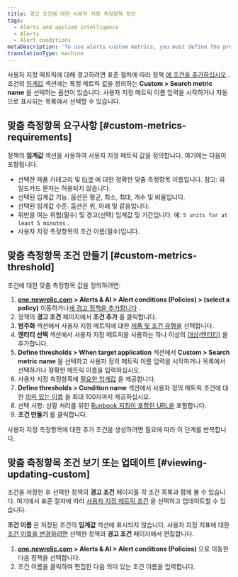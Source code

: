 ```yaml
---
title: 경고 조건에 대한 사용자 지정 측정항목 정의
tags:
  - Alerts and applied intelligence
  - Alerts
  - Alert conditions
metaDescription: 'To use alerts custom metrics, you must define the product and entity, select the exact custom metric name, and define the thresholds.'
translationType: machine
---
```


사용자 지정 메트릭에 대해 경고하려면 표준 절차에 따라 정책 [에 조건을 추가하십시오](/docs/alerts/new-relic-alerts-beta/configuring-alert-policies/define-alert-conditions) . 조건의 [임계값](/docs/alerts/new-relic-alerts-beta/configuring-alert-policies/define-thresholds-trigger-alert) 섹션에는 특정 메트릭 값을 정의하는 **Custom > Search metric name** 을 선택하는 옵션이 있습니다. 사용자 지정 메트릭 이름 입력을 시작하거나 자동으로 표시되는 목록에서 선택할 수 있습니다.

## 맞춤 측정항목 요구사항 [#custom-metrics-requirements]

정책의 **임계값** 섹션을 사용하여 사용자 지정 메트릭 값을 정의합니다. 여기에는 다음이 포함됩니다.

* 선택한 제품 카테고리 및 [타겟](/docs/alerts/new-relic-alerts-beta/configuring-alert-policies/select-product-targets-alert-condition) 에 대한 정확한 맞춤 측정항목 이름입니다. 참고: 와일드카드 문자는 허용되지 않습니다.
* 선택된 임계값 기능. 옵션은 평균, 최소, 최대, 개수 및 비율입니다.
* 선택된 임계값 수준. 옵션은 위, 아래 및 같음입니다.
* 위반을 여는 위험(필수) 및 경고(선택) 임계값 및 기간입니다. 예: `5 units for at least 5 minutes` .
* 사용자 지정 측정항목의 조건 이름(필수)입니다.

## 맞춤 측정항목 조건 만들기 [#custom-metrics-threshold]

조건에 대한 맞춤 측정항목 값을 정의하려면:

1. **[one.newrelic.com](https://one.newrelic.com/all-capabilities) > Alerts & AI > Alert conditions (Policies) > (select a policy)** 이동하거나[새 경고 정책을 추가합니다](/docs/alerts/new-relic-alerts-beta/configuring-alert-policies/name-or-rename-alert-policy) .
2. 정책의 **경고 조건** 페이지에서 **조건 추가** 를 클릭합니다.
3. **범주화** 섹션에서 사용자 지정 메트릭에 대한 [제품 및 조건 유형을](/docs/alerts/new-relic-alerts-beta/configuring-alert-policies/define-alert-conditions) 선택합니다.
4. **엔터티 선택** 섹션에서 사용자 지정 메트릭을 사용하는 하나 이상의 [대상(엔티티)](/docs/alerts/new-relic-alerts-beta/configuring-alert-policies/select-product-targets-alert-condition) 을 추가합니다.
5. **Define thresholds > When target application** 섹션에서 **Custom > Search metric name** 을 선택하고 사용자 정의 메트릭 이름 입력을 시작하거나 목록에서 선택하거나 정확한 메트릭 이름을 입력하십시오.
6. 사용자 지정 측정항목에 [필요한 임계값](#custom-metrics-requirements) 을 제공합니다.
7. **Define thresholds > Condition name** 섹션에서 사용자 정의 메트릭 조건에 대한 [의미 있는 이름](/docs/alerts/new-relic-alerts-beta/configuring-alert-policies/define-alert-conditions#best-practices-conditions) 을 최대 100자까지 제공하십시오.
8. 선택 사항: 상황 처리를 위한 [Runbook 지침이 포함된 URL을](/docs/alerts/new-relic-alerts-beta/reviewing-alert-incidents/provide-runbook-instructions-alerts) 포함합니다.
9. **조건 만들기** 를 클릭합니다.

사용자 지정 측정항목에 대한 추가 조건을 생성하려면 필요에 따라 이 단계를 반복합니다.

## 맞춤 측정항목 조건 보기 또는 업데이트 [#viewing-updating-custom]

조건을 저장한 후 선택한 정책의 **경고 조건** 페이지를 각 조건 목록과 함께 볼 수 있습니다. 여기에서 표준 절차에 따라 [사용자 지정 메트릭 조건](#custom-metrics-threshold) 을 선택하고 업데이트할 수 있습니다.

**조건 이름** 은 저장된 조건의 **임계값** 섹션에 표시되지 않습니다. 사용자 지정 지표에 대한 [조건 이름을 변경하려면](/docs/alerts/new-relic-alerts-beta/configuring-alert-policies/define-alert-conditions#rename-condition) 선택한 정책의 **경고 조건** 페이지에서 편집합니다.

1. **[one.newrelic.com](https://one.newrelic.com/all-capabilities) > Alerts & AI > Alert conditions (Policies)** 으로 이동한 다음 정책을 선택합니다.
2. 조건 이름을 클릭하여 편집한 다음 의미 있는 조건 이름을 입력합니다.